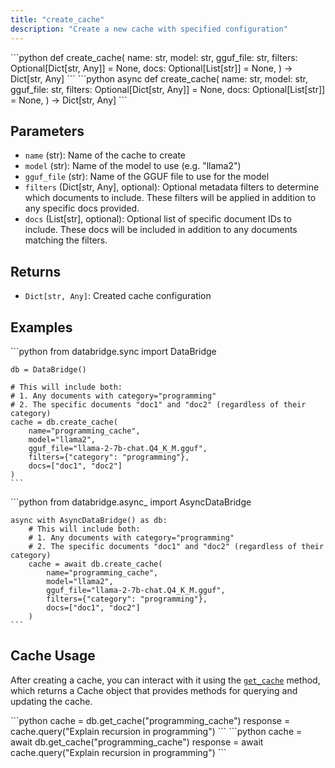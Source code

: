 ```yaml
---
title: "create_cache"
description: "Create a new cache with specified configuration"
---
```


<Tabs>
  <Tab title="Sync">
    ```python
    def create_cache(
        name: str,
        model: str,
        gguf_file: str,
        filters: Optional[Dict[str, Any]] = None,
        docs: Optional[List[str]] = None,
    ) -> Dict[str, Any]
    ```
  </Tab>
  <Tab title="Async">
    ```python
    async def create_cache(
        name: str,
        model: str,
        gguf_file: str,
        filters: Optional[Dict[str, Any]] = None,
        docs: Optional[List[str]] = None,
    ) -> Dict[str, Any]
    ```
  </Tab>
</Tabs>

## Parameters

- `name` (str): Name of the cache to create
- `model` (str): Name of the model to use (e.g. "llama2")
- `gguf_file` (str): Name of the GGUF file to use for the model
- `filters` (Dict[str, Any], optional): Optional metadata filters to determine which documents to include. These filters will be applied in addition to any specific docs provided.
- `docs` (List[str], optional): Optional list of specific document IDs to include. These docs will be included in addition to any documents matching the filters.

## Returns

- `Dict[str, Any]`: Created cache configuration

## Examples

<Tabs>
  <Tab title="Sync">
    ```python
    from databridge.sync import DataBridge
    
    db = DataBridge()
    
    # This will include both:
    # 1. Any documents with category="programming"
    # 2. The specific documents "doc1" and "doc2" (regardless of their category)
    cache = db.create_cache(
        name="programming_cache",
        model="llama2",
        gguf_file="llama-2-7b-chat.Q4_K_M.gguf",
        filters={"category": "programming"},
        docs=["doc1", "doc2"]
    )
    ```
  </Tab>
  <Tab title="Async">
    ```python
    from databridge.async_ import AsyncDataBridge
    
    async with AsyncDataBridge() as db:
        # This will include both:
        # 1. Any documents with category="programming"
        # 2. The specific documents "doc1" and "doc2" (regardless of their category)
        cache = await db.create_cache(
            name="programming_cache",
            model="llama2",
            gguf_file="llama-2-7b-chat.Q4_K_M.gguf",
            filters={"category": "programming"},
            docs=["doc1", "doc2"]
        )
    ```
  </Tab>
</Tabs>

## Cache Usage

After creating a cache, you can interact with it using the [`get_cache`](/python-sdk/get_cache) method, which returns a Cache object that provides methods for querying and updating the cache.

<Tabs>
  <Tab title="Sync">
    ```python
    cache = db.get_cache("programming_cache")
    response = cache.query("Explain recursion in programming")
    ```
  </Tab>
  <Tab title="Async">
    ```python
    cache = await db.get_cache("programming_cache")
    response = await cache.query("Explain recursion in programming")
    ```
  </Tab>
</Tabs>